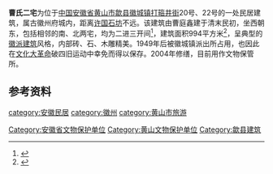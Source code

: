 {{文物保护单位
| 级别 = 省级
| 省区市 = 安徽省
| 图片 = [[File:The_House_for_the_Family_of_Cao_in_Shexian_01_2014-11.JPG|220px]]<br><small>22号东门，门楼高大并有精致的砖雕，2014年11月</small>
| 名称 = 曹氏二宅
| 编号 = 5-74
| 分类 = 古建筑
| 时代 = [[清|清]]
| 所在 = [[黄山市|黄山市]][[歙县|歙县]]
| 登录 = 2004年10月
}}
'''曹氏二宅'''为位于[[中国|中国]][[安徽省|安徽省]][[黄山市|黄山市]][[歙县|歙县]][[徽城镇|徽城镇]][[打箍井街|打箍井街]]20号、22号的一处民居建筑，属古徽州府城内，距离[[许国石坊|许国石坊]]不远。该建筑由曹庭鑫建于清末民初，坐西朝东，包括相邻的南、北两宅，均为二进三开间<ref>{{cite web|url=http://www.ahwh.gov.cn/whfw/xxzy/lswhmc1/21890.SHTML|title=《安徽省历史文化名城--歙县》|accessdate=2014-11-28|work=|publisher=安徽省文化厅|archive-url=https://web.archive.org/web/20140708090401/http://www.ahwh.gov.cn/whfw/xxzy/lswhmc1/21890.SHTML|archive-date=2014-07-08|dead-url=yes}}</ref>，建筑面积994平方米<ref>{{cite web|url=http://www.ahww.gov.cn/a/201212/2334.html|title=《曹氏二宅》|accessdate=2014-11-28|work=|publisher=安徽省文物局}}{{dead link|date=2018年3月 |bot=InternetArchiveBot |fix-attempted=yes }}</ref>，呈典型的[[徽派建筑|徽派建筑]]风格，内部砖、石、木雕精美。1949年后被徽城镇派出所占用，也因此在[[文化大革命|文化大革命]]破四旧运动中幸免而得以保存。2004年修缮，目前用作文物保管所。
==参考资料==
{{reflist|2}}
{{DEFAULTSORT:C曹}}
{{commons|Category:The House for the Family of Cao in Shexian}}
{{安徽小作品}}
{{黄山市境内的安徽省文物保护单位}}
[[Category:安徽省文物保护单位|Category:安徽省文物保护单位]]
[[Category:黄山文物保护单位|Category:黄山文物保护单位]]
[[Category:歙县建筑|Category:歙县建筑]]
[[category:安徽民居|category:安徽民居]]
[[category:徽州|category:徽州]]
[[category:黄山市旅游|category:黄山市旅游]]